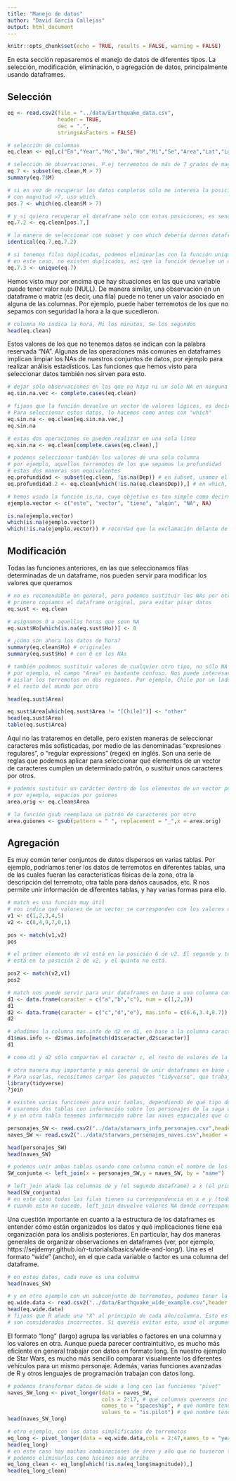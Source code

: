 ```yaml
---
title: "Manejo de datos"
author: "David García Callejas"
output: html_document
---
```


```r
knitr::opts_chunk$set(echo = TRUE, results = FALSE, warning = FALSE)
```

En esta sección repasaremos el manejo de datos de diferentes tipos. La selección, modificación, eliminación, o agregación de datos, principalmente usando dataframes. 

## Selección

```r
eq <- read.csv2(file = "../data/Earthquake_data.csv",
                header = TRUE,
                dec = ".",
                stringsAsFactors = FALSE)

# selección de columnas
eq.clean <- eq[,c("En","Year","Mo","Da","Ho","Mi","Se","Area","Lat","Lon","Dep","M")]

# selección de observaciones. P.ej terremotos de más de 7 grados de magnitud
eq.7 <- subset(eq.clean,M > 7)
summary(eq.7$M)

# si en vez de recuperar los datos completos sólo me interesa la posición de las observaciones
# con magnitud >7, uso which
pos.7 <- which(eq.clean$M > 7)

# y si quiero recuperar el dataframe sólo con estas posiciones, es sencillo
eq.7.2 <- eq.clean[pos.7,]

# la manera de seleccionar con subset y con which debería darnos dataframes equivalentes
identical(eq.7,eq.7.2)

# si tenemos filas duplicadas, podemos eliminarlas con la función unique
# en este caso, no existen duplicados, así que la función devuelve un dataframe igual al original
eq.7.3 <- unique(eq.7)
```

Hemos visto muy por encima que hay situaciones en las que una variable puede tener valor nulo (NULL). De manera similar, una observación en un dataframe o matriz (es decir, una fila) puede no tener un valor asociado en alguna de las columnas. Por ejemplo, puede haber terremotos de los que no sepamos con seguridad la hora a la que sucedieron.

```r
# columna Ho indica la hora, Mi los minutos, Se los segundos
head(eq.clean)
```

Estos valores de los que no tenemos datos se indican con la palabra reservada "NA". Algunas de las operaciones más comunes en dataframes implican limpiar los NAs de nuestros conjuntos de datos, por ejemplo para realizar análisis estadísticos. Las funciones que hemos visto para seleccionar datos también nos sirven para esto.

```r
# dejar sólo observaciones en las que no haya ni un solo NA en ninguna columna
eq.sin.na.vec <- complete.cases(eq.clean)

# fijaos que la función devuelve un vector de valores lógicos, es decir, un valor TRUE o FALSE por cada fila de nuestros datos. 
# Para seleccionar estos datos, lo hacemos como antes con "which"
eq.sin.na <- eq.clean[eq.sin.na.vec,]
eq.sin.na

# estas dos operaciones se pueden realizar en una sola línea
eq.sin.na <- eq.clean[complete.cases(eq.clean),]

# podemos seleccionar también los valores de una sola columna
# por ejemplo, aquellos terremotos de los que sepamos la profundidad
# estas dos maneras son equivalentes
eq.profundidad <- subset(eq.clean, !is.na(Dep)) # en subset, usamos el nombre de la columna directamente
eq.profundidad.2 <- eq.clean[which(!is.na(eq.clean$Dep)),] # en which, necesitamos especificar dataframe$columna

# hemos usado la función is.na, cuyo objetivo es tan simple como decirnos qué elementos de un vector son NA.
ejemplo.vector <- c("este", "vector", "tiene", "algún", "NA", NA)

is.na(ejemplo.vector)
which(is.na(ejemplo.vector))
which(!is.na(ejemplo.vector)) # recordad que la exclamación delante de una condición lógica es la negación de esa condición
```

## Modificación

Todas las funciones anteriores, en las que seleccionamos filas determinadas de un dataframe, nos pueden servir para modificar los valores que queramos

```r
# no es recomendable en general, pero podemos sustituir los NAs por otros valores.
# primero copiamos el dataframe original, para evitar pisar datos
eq.sust <- eq.clean

# asignamos 0 a aquellas horas que sean NA
eq.sust$Ho[which(is.na(eq.sust$Ho))] <- 0

# ¿cómo son ahora los datos de hora?
summary(eq.clean$Ho) # originales
summary(eq.sust$Ho) # con 0 en los NAs

# también podemos sustituir valores de cualquier otro tipo, no sólo NA
# por ejemplo, el campo "Area" es bastante confuso. Nos puede interesar
# aislar los terremotos en dos regiones. Por ejemplo, Chile por un lado y 
# el resto del mundo por otro

head(eq.sust$Area)

eq.sust$Area[which(eq.sust$Area != "[Chile]")] <- "other"
head(eq.sust$Area)
table(eq.sust$Area)
```

Aquí no las trataremos en detalle, pero existen maneras de seleccionar caracteres más sofisticadas, por medio
de las denominadas "expresiones regulares", o "regular expressions" (regex) en inglés. Son una serie de reglas que podemos aplicar 
para seleccionar qué elementos de un vector de caracteres cumplen un determinado patrón, o sustituir unos caracteres por otros.

```r
# podemos sustituir un carácter dentro de los elementos de un vector por cualquier otro carácter
# por ejemplo, espacios por guiones
area.orig <- eq.clean$Area

# la función gsub reemplaza un patrón de caracteres por otro
area.guiones <- gsub(pattern = " ", replacement = "_",x = area.orig)
```

## Agregación

Es muy común tener conjuntos de datos dispersos en varias tablas. Por ejemplo, podríamos tener los datos de terremotos en diferentes tablas, 
una de las cuales fueran las características físicas de la zona, otra la descripción del terremoto, otra tabla para daños causados, etc.
R nos permite unir información de diferentes tablas, y hay varias formas para ello. 

```r

# match es una función muy útil
# nos indica qué valores de un vector se corresponden con los valores de un segundo vector
v1 <- c(1,2,3,4,5)
v2 <- c(8,4,9,7,0,1)

pos <- match(v1,v2)
pos

# el primer elemento de v1 está en la posición 6 de v2. El segundo y tercero no están (NA), el cuarto 
# está en la posición 2 de v2, y el quinto no está.

pos2 <- match(v2,v1)
pos2

# match nos puede servir para unir dataframes en base a una columna común
d1 <- data.frame(caracter = c("a","b","c"), num = c(1,2,3))
d1
d2 <- data.frame(caracter = c("c","d","e"), mas.info = c(6.6,3.4,8.7))
d2

# añadimos la columna mas.info de d2 en d1, en base a la columna caracter que comparten.
d1$mas.info <- d2$mas.info[match(d1$caracter,d2$caracter)]
d1

# como d1 y d2 sólo comparten el caracter c, el resto de valores de la columna mas.info se asignan NA.

# otra manera muy importante y más general de unir dataframes en base a columnas comunes es la familia de funciones "join".
# Para usarlas, necesitamos cargar los paquetes "tidyverse", que trabajaremos bastante en el resto de sesiones.
library(tidyverse)
?join

# existen varias funciones para unir tablas, dependiendo de qué tipo de unión necesitamos. Por ahora veremos un ejemplo de left_join
# usaremos dos tablas con información sobre los personajes de la saga de Star Wars. En una tabla tenemos datos físicos de cada personaje,
# y en otra tabla tenemos información sobre las naves espaciales que cada personaje conduce.

personajes_SW <- read.csv2("../data/starwars_info_personajes.csv",header = TRUE,stringsAsFactors = FALSE)
naves_SW <- read.csv2("../data/starwars_personajes_naves.csv",header = TRUE,stringsAsFactors = FALSE)

head(personajes_SW)
head(naves_SW)

# podemos unir ambas tablas usando como columna común el nombre de los personajes.
SW_conjunta <- left_join(x = personajes_SW,y = naves_SW, by = "name")

# left_join añade las columnas de y (el segundo dataframe) a x (el primero). 
head(SW_conjunta)
# en este caso todas las filas tienen su correspondencia en x e y (todos los nombres de x están en y, y viceversa).
# cuando esto no sucede, left_join devuelve valores NA donde corresponda.
```

Una cuestión importante en cuanto a la estructura de los dataframes es entender cómo están organizados los datos y qué implicaciones tiene
esa organización para los análisis posteriores. En particular, hay dos maneras generales de organizar observaciones en dataframes (ver, por ejemplo, https://sejdemyr.github.io/r-tutorials/basics/wide-and-long/). 
Una es el formato "wide" (ancho), en el que cada variable o factor es una columna del dataframe.

```r
# en estos datos, cada nave es una columna
head(naves_SW)

# y en otro ejemplo con un subconjunto de terremotos, podemos tener la magnitud de cada terremoto en cada Área ordenada por años
eq.wide.data <- read.csv2("../data/Earthquake_wide_example.csv",header = TRUE)
head(eq.wide.data)
# fijaos que R añade una "X" al principio de cada año/columna. Esto es porque nombres de columnas que empiecen por un número 
# son considerados incorrectos. Si queréis evitar esto, usad el argumento "check.names = FALSE" al leer los datos.

```

El formato "long" (largo) agrupa las variables o factores en una columna y los valores en otra. Aunque pueda parecer contraintuitivo, es mucho más eficiente en general trabajar con datos en formato long. En nuestro ejemplo de Star Wars, es mucho más sencillo comparar visualmente los diferentes vehículos para un mismo personaje. Además, varias funciones avanzadas de R y otros lenguajes de programación trabajan con datos long.

```r

# podemos transformar datos de wide a long con las funciones "pivot"
naves_SW_long <- pivot_longer(data = naves_SW, 
                              cols = 2:17, # qué columnas queremos incluir
                              names_to = "spaceship", # qué nombre tendrá la columna que diferencia los factores
                              values_to = "is.pilot") # qué nombre tendrá la columna de los datos en sí
head(naves_SW_long)

# otro ejemplo, con los datos simplificados de terremotos
eq_long <- pivot_longer(data = eq.wide.data,cols = 2:47,names_to = "year",values_to = "magnitude")
head(eq_long)
# en este caso hay muchas combinaciones de área y año que no tuvieron terremotos, por lo que tenemos muchos NAs.
# podemos eliminarlos como hicimos más arriba
eq_long_clean <- eq_long[which(!is.na(eq_long$magnitude)),]
head(eq_long_clean)
```

